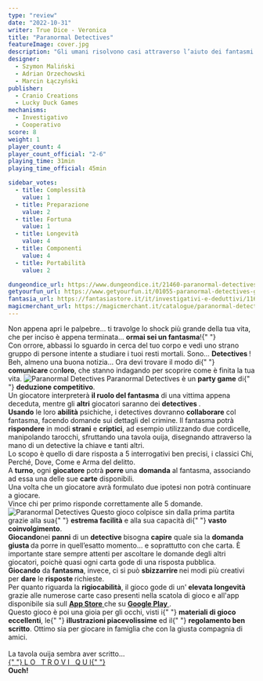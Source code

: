 ```yaml
---
type: "review"
date: "2022-10-31"
writer: True Dice - Veronica
title: "Paranormal Detectives"
featureImage: cover.jpg
description: "Gli umani risolvono casi attraverso l’aiuto dei fantasmi!"
designer:
  - Szymon Maliński
  - Adrian Orzechowski
  - Marcin Łączyński
publisher:
  - Cranio Creations
  - Lucky Duck Games
mechanisms:
  - Investigativo
  - Cooperativo
score: 8
weight: 1
player_count: 4
player_count_official: "2-6"
playing_time: 31min
playing_time_official: 45min

sidebar_votes:
  - title: Complessità
    value: 1
  - title: Preparazione
    value: 2
  - title: Fortuna
    value: 1
  - title: Longevità
    value: 4
  - title: Componenti
    value: 4
  - title: Portabilità
    value: 2

dungeondice_url: https://www.dungeondice.it/21460-paranormal-detectives.html
getyourfun_url: https://www.getyourfun.it/01055-paranormal-detectives-giochi-di-investigazione.html?fast_search=fs
fantasia_url: https://fantasiastore.it/it/investigativi-e-deduttivi/11609-paranormal-detectives.html
magicmerchant_url: https://magicmerchant.it/catalogue/paranormal-detectives-45512/
---
```


<Setting>
  Non appena apri le palpebre… ti travolge lo shock più grande della tua vita,
  che per inciso è appena terminata… <strong>ormai sei un fantasma</strong>!{" "}
  <br />
  Con orrore, abbassi lo sguardo in cerca del tuo corpo e vedi uno strano gruppo
  di persone intente a studiare i tuoi resti mortali. Sono… <strong>
    Detectives
  </strong>! <br />
  Beh, almeno una buona notizia… Ora devi trovare il modo di{" "}
  <strong>comunicare </strong>con<strong>loro</strong>, che stanno indagando per
  scoprire come è finita la tua vita.
</Setting>

<img src="./game1.jpg" alt="Paranormal Detectives" />

<Rules>
  Paranormal Detectives è un <strong>party game</strong> di{" "}
  <strong>deduzione competitivo</strong>. <br />
  Un giocatore interpreterà <strong>il ruolo del fantasma</strong> di una vittima
  appena deceduta, mentre gli <strong>altri</strong> giocatori saranno dei <strong>
    detectives
  </strong>.<br />
  <strong>Usando</strong> le loro <strong>abilità</strong> psichiche, i
  detectives dovranno <strong>collaborare</strong> col fantasma, facendo domande
  sui dettagli del crimine. Il fantasma potrà <strong>rispondere</strong> in
  modi <strong>strani</strong> e <strong>criptici</strong>, ad esempio
  utilizzando due cordicelle, manipolando tarocchi, sfruttando una tavola ouija,
  disegnando attraverso la mano di un detective la chiave e tanti altri.
  <br />
  Lo scopo è quello di dare risposta a 5 interrogativi ben precisi, i classici
  Chi, Perché, Dove, Come e Arma del delitto.
  <br />A <strong>turno</strong>, ogni <strong>giocatore</strong> potrà <strong>
    porre
  </strong> una <strong>domanda</strong> al fantasma, associando ad essa una delle
  sue <strong>carte</strong> disponibili.
  <br />
  Una volta che un giocatore avrà formulato due ipotesi non potrà continuare a giocare.
  <br />
  Vince chi per primo risponde correttamente alle 5 domande.
</Rules>

<img src="./game2.jpg" alt="Paranormal Detectives" />

<Feedback>
  Questo gioco colpisce sin dalla prima partita grazie alla sua{" "}
  <strong>estrema facilità</strong> e alla sua capacità di{" "}
  <strong>vasto coinvolgimento</strong>.<br />
  <strong>Giocando</strong>nei <strong>panni</strong> di un <strong>
    detective
  </strong> bisogna <strong>capire</strong> quale sia la <strong>
    domanda giusta
  </strong> da porre in quell’esatto momento… e soprattutto con che carta. È importante
  stare sempre attenti per ascoltare le domande degli altri giocatori, poichè quasi
  ogni carta gode di una risposta pubblica.
  <br />
  <strong>Giocando</strong> da <strong>fantasma</strong>, invece, ci si può <strong>
    sbizzarrire
  </strong> nei modi più creativi per <strong>dare</strong> le <strong>
    risposte
  </strong> richieste.
  <br />
  Per quanto riguarda la <strong>rigiocabilità</strong>, il gioco gode di un'<strong>
    elevata longevità
  </strong> grazie alle numerose carte caso presenti nella scatola di gioco e all'app
  disponibile sia sull <a href="https://apps.apple.com/it/app/paranormal-detectives/id1484425840">
    <strong>App Store</strong>
  </a> che su <a href="https://play.google.com/store/apps/details?id=com.luckyduckgames.paranormaldetectives&hl=it&gl=US">
    <strong>Google Play</strong>
  </a>.<br />
  Questo gioco è poi una gioia per gli occhi, visti i{" "}
  <strong>materiali di gioco eccellenti</strong>, le{" "}
  <strong>illustrazioni piacevolissime</strong> ed il{" "}
  <strong>regolamento ben scritto</strong>. Ottimo sia per giocare in famiglia
  che con la giusta compagnia di amici.
  <br />
  <br />
  La tavola ouija sembra aver scritto… <br />
  <a href="https://www.dungeondice.it/21460-paranormal-detectives.html?dda=9A5FB278F">
    {" "}
    L O &nbsp; T R O V I &nbsp; Q U I{" "}
  </a>
  <br />
  <strong>Ouch!</strong>
</Feedback>
